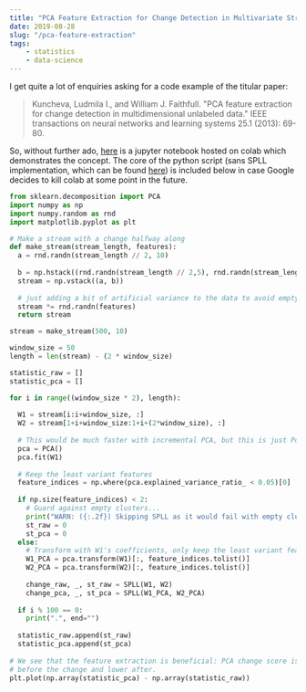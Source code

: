 ```yaml
---
title: "PCA Feature Extraction for Change Detection in Multivariate Streaming Data"
date: 2019-08-28
slug: "/pca-feature-extraction"
tags:
    - statistics
    - data-science
---
```


I get quite a lot of enquiries asking for a code example of the titular paper:

> Kuncheva, Ludmila I., and William J. Faithfull. "PCA feature extraction for change detection in multidimensional unlabeled data." IEEE transactions on neural networks and learning systems 25.1 (2013): 69-80.

So, without further ado, [here](https://colab.research.google.com/drive/1gwzESrd3zqMgsEoqbAf0o2uJgpnWu-fn#scrollTo=vHQQ0PCAMJiD) is a jupyter notebook hosted on colab which demonstrates the concept. The core of the python script (sans SPLL implementation, which can be found [here](https://github.com/LucyKuncheva/Change-detection)) is included below in case Google decides to kill colab at some point in the future.

```python
from sklearn.decomposition import PCA
import numpy as np
import numpy.random as rnd
import matplotlib.pyplot as plt

# Make a stream with a change halfway along
def make_stream(stream_length, features):
  a = rnd.randn(stream_length // 2, 10)
   
  b = np.hstack((rnd.randn(stream_length // 2,5), rnd.randn(stream_length // 2, 5) * 50))
  stream = np.vstack((a, b))
  
  # just adding a bit of artificial variance to the data to avoid empty clusters
  stream *= rnd.randn(features)
  return stream

stream = make_stream(500, 10)

window_size = 50
length = len(stream) - (2 * window_size)

statistic_raw = []
statistic_pca = []

for i in range((window_size * 2), length):
  
  W1 = stream[i:i+window_size, :]
  W2 = stream[1+i+window_size:1+i+(2*window_size), :]
  
  # This would be much faster with incremental PCA, but this is just PoC...
  pca = PCA()
  pca.fit(W1)
  
  # Keep the least variant features
  feature_indices = np.where(pca.explained_variance_ratio_ < 0.05)[0]
  
  if np.size(feature_indices) < 2:
    # Guard against empty clusters...
    print("WARN: ({:.2f}) Skipping SPLL as it would fail with empty cluster...".format(i / length))
    st_raw = 0
    st_pca = 0
  else:
    # Transform with W1's coefficients, only keep the least variant features
    W1_PCA = pca.transform(W1)[:, feature_indices.tolist()]
    W2_PCA = pca.transform(W2)[:, feature_indices.tolist()]
    
    change_raw, _, st_raw = SPLL(W1, W2)
    change_pca, _, st_pca = SPLL(W1_PCA, W2_PCA)
  
  if i % 100 == 0: 
    print(".", end="")
  
  statistic_raw.append(st_raw)
  statistic_pca.append(st_pca)
  
# We see that the feature extraction is beneficial: PCA change score is higher 
# before the change and lower after.
plt.plot(np.array(statistic_pca) - np.array(statistic_raw))
```